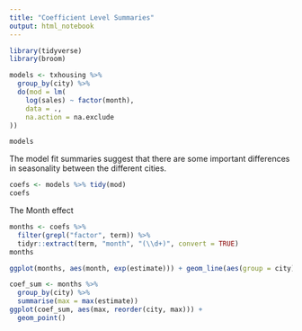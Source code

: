 ```yaml
---
title: "Coefficient Level Summaries"
output: html_notebook
---
```


```r
library(tidyverse)
library(broom)
```


```r
models <- txhousing %>%
  group_by(city) %>%
  do(mod = lm(
    log(sales) ~ factor(month),
    data = .,
    na.action = na.exclude
)) 

models
```

The model fit summaries suggest that there are some important differences in seasonality between the different cities. 

```r
coefs <- models %>% tidy(mod)
coefs
```
The Month effect

```r
months <- coefs %>%
  filter(grepl("factor", term)) %>%
  tidyr::extract(term, "month", "(\\d+)", convert = TRUE)
months

ggplot(months, aes(month, exp(estimate))) + geom_line(aes(group = city))

```

```r
coef_sum <- months %>%
  group_by(city) %>%
  summarise(max = max(estimate))
ggplot(coef_sum, aes(max, reorder(city, max))) +
  geom_point()
```

